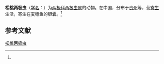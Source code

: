 {{Speciesbox
| name = 松桃两极虫
| status = 
| status_system = 
| image = 
| genus = Myxidium
| species = songtaoensis
| authority = (Feng et Xiao, 1998)<ref name='id9236'>{{cite web| url =http://www.bioinfo.cn/db05/BjdwSpecies.php?action=view&id=9236| title =松桃两极虫| work =《中国动物物种编目数据库》| publisher =中国科学院微生物研究所| author =中国科学院动物研究所| accessdate =2009-04-16| deadurl =yes| archiveurl =https://web.archive.org/web/20160305013904/http://www.bioinfo.cn/db05/BjdwSpecies.php?action=view&id=9236| archivedate =2016-03-05}}</ref>
}}

'''松桃两极虫'''（[[学名|学名]]：{{lang|la|''Myxidium songtaoensis''}}）为[[两极科|两极科]][[两极虫属|两极虫属]]的动物。在中国，分布于[[贵州|贵州]]等，营[[寄生|寄生]]生活，寄生在麦穗鱼的胆囊。<ref name='id9236'/>

== 参考文献 ==
{{reflist}}

{{Wikispecies|Myxidium songtaoensis}}

[[Category:两极虫属|松桃两极虫]]


{{Cnidarian-stub}}